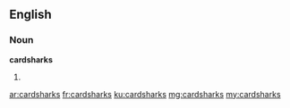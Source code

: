 ==English==

===Noun===
'''cardsharks'''

# {{plural of|cardshark}}

[[ar:cardsharks]]
[[fr:cardsharks]]
[[ku:cardsharks]]
[[mg:cardsharks]]
[[my:cardsharks]]